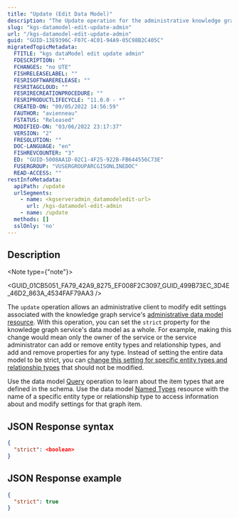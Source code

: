 ```yaml
---
title: "Update (Edit Data Model)"
description: "The Update operation for the administrative knowledge graph service's data model resource allows you to modify edit settings associated the data model as a whole or for specific entity types and relationship types defined in the data model."
slug: "kgs-datamodel-edit-update-admin"
url: "/kgs-datamodel-edit-update-admin"
guid: "GUID-13E9396C-F07C-4C01-94A9-05C98B2C405C"
migratedTopicMetadata:
  FTITLE: "kgs dataModel edit update admin"
  FDESCRIPTION: ""
  FCHANGES: "no UTE"
  FISHRELEASELABEL: ""
  FESRISOFTWARERELEASE: ""
  FESRITAGCLOUD: ""
  FESRIRECREATIONPROCEDURE: ""
  FESRIPRODUCTLIFECYCLE: "11.0.0 - *"
  CREATED-ON: "09/05/2022 14:56:59"
  FAUTHOR: "avienneau"
  FSTATUS: "Released"
  MODIFIED-ON: "03/06/2022 23:17:37"
  VERSION: "2"
  FRESOLUTION: ""
  DOC-LANGUAGE: "en"
  FISHREVCOUNTER: "3"
  ED: "GUID-5008AA1D-02C1-4F25-922B-FB644556C73E"
  FUSERGROUP: "VUSERGROUPARCGISONLINEDOC"
  READ-ACCESS: ""
restInfoMetadata:
  apiPath: /update
  urlSegments:
    - name: <kgserveradmin_datamodeledit-url>
      url: /kgs-datamodel-edit-admin
    - name: /update
  methods: []
  sslOnly: 'no'
---
```



## Description

<Note type={"note"}>

<GUID_01CB5051_FA79_42A9_8275_EF008F2C3097_GUID_499B73EC_3D4E_46D2_863A_4534FAF79AA3 />

</Note>

The `update`  operation allows an administrative client to modify edit settings associated with the knowledge graph service's [administrative data model resource](/kgs-datamodel-admin). With this operation, you can set the `strict`  property for the knowledge graph service's data model as a whole. For example, making this change would mean only the owner of the service or the service administrator can add or remove entity types and relationship types, and add and remove properties for any type. Instead of setting the entire data model to be strict, you can [change this setting for specific entity types and relationship types](/kgs-datamodel-edit-namedtypes-type-update-admin) that should not be modified.

Use the data model [Query](/kgs-datamodel-query) operation to learn about the item types that are defined in the schema. Use the data model [Named Types](/kgs-datamodel-edit-namedtypes-admin) resource with the name of a specific entity type or relationship type to access information about and modify settings for that graph item.

## JSON Response syntax

```json
{
  "strict": <boolean>
}
```

 

## JSON Response example

```json
{
  "strict": true
}
```

 
